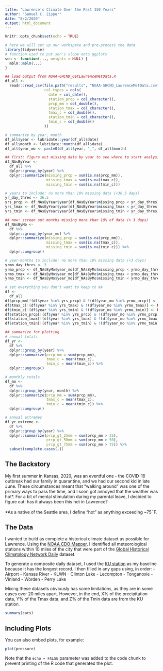 ```yaml
---
title: "Lawrence's Climate Over the Past 150 Years"
author: "Samuel C. Zipper"
date: "8/2/2020"
output: html_document
---
```


```r
knitr::opts_chunk$set(echo = TRUE)

# here we will set up our workspace and pre-process the data
library(tidyverse)
# function used to put sen's slope onto ggplots
sen <- function(..., weights = NULL) {
  mblm::mblm(...)
}

## load output from NOAA-GHCND_GetLawrenceMetData.R
df_all <-
  readr::read_csv(file.path("results", "NOAA-GHCND_LawrenceMetData.csv"),
                  col_types = cols(
                    date = col_date(),
                    station_prcp = col_character(),
                    prcp_mm = col_double(),
                    station_tmax = col_character(),
                    tmax_c = col_double(),
                    station_tmin = col_character(),
                    tmin_c = col_double()
                  ))

# summarize by year, month
df_all$year <- lubridate::year(df_all$date)
df_all$month <- lubridate::month(df_all$date)
df_all$year_mo <- paste0(df_all$year, "_", df_all$month)

## first: figure out missing data by year to see where to start analysis
df_NAsByYear <-
  df_all %>% 
  dplyr::group_by(year) %>% 
  dplyr::summarize(missing_prcp = sum(is.na(prcp_mm)),
                   missing_tmax = sum(is.na(tmax_c)),
                   missing_tmin = sum(is.na(tmin_c)))

# years to include: no more than 10% missing data (<36.5 days)
yr_day_thres <- 36.5
yrs_prcp <- df_NAsByYear$year[df_NAsByYear$missing_prcp < yr_day_thres]
yrs_tmax <- df_NAsByYear$year[df_NAsByYear$missing_tmax < yr_day_thres]
yrs_tmin <- df_NAsByYear$year[df_NAsByYear$missing_tmin < yr_day_thres]

## now: screen out months missing more than 10% of data (> 3 days)
df_NAsByMo <-
  df %>% 
  dplyr::group_by(year_mo) %>% 
  dplyr::summarize(missing_prcp = sum(is.na(prcp_mm)),
                   missing_tmax = sum(is.na(tmax_c)),
                   missing_tmin = sum(is.na(tmin_c))) %>% 
  dplyr::ungroup()

# year-months to include: no more than 10% missing data (<3 days)
yrmo_day_thres <- 3
yrmo_prcp <- df_NAsByMo$year_mo[df_NAsByMo$missing_prcp < yrmo_day_thres]
yrmo_tmax <- df_NAsByMo$year_mo[df_NAsByMo$missing_tmax < yrmo_day_thres]
yrmo_tmin <- df_NAsByMo$year_mo[df_NAsByMo$missing_tmin < yrmo_day_thres]

# set everything you don't want to keep to NA
df <-
  df_all
df$prcp_mm[!(df$year %in% yrs_prcp) & !(df$year_mo %in% yrmo_prcp)] <- NA
df$tmax_c[!(df$year %in% yrs_tmax) & !(df$year_mo %in% yrmo_tmax)] <- NA
df$tmin_c[!(df$year %in% yrs_tmin) & !(df$year_mo %in% yrmo_tmin)] <- NA
df$station_prcp[!(df$year %in% yrs_prcp) & !(df$year_mo %in% yrmo_prcp)] <- NA
df$station_tmax[!(df$year %in% yrs_tmax) & !(df$year_mo %in% yrmo_tmax)] <- NA
df$station_tmin[!(df$year %in% yrs_tmin) & !(df$year_mo %in% yrmo_tmin)] <- NA

## summarize for plotting
# annual totals
df_yr <- 
  df %>% 
  dplyr::group_by(year) %>% 
  dplyr::summarize(prcp_mm = sum(prcp_mm),
                   tmax_c = mean(tmax_c),
                   tmin_c = mean(tmin_c)) %>% 
  dplyr::ungroup()

# monthly totals
df_mo <- 
  df %>% 
  dplyr::group_by(year, month) %>% 
  dplyr::summarize(prcp_mm = sum(prcp_mm),
                   tmax_c = mean(tmax_c),
                   tmin_c = mean(tmin_c)) %>% 
  dplyr::ungroup()

# annual extremes
df_yr_extreme <-
  df %>% 
  dplyr::group_by(year) %>% 
  dplyr::summarize(prcp_gt_25mm = sum(prcp_mm > 25),
                   prcp_gt_50mm = sum(prcp_mm > 50),
                   prcp_gt_75mm = sum(prcp_mm > 75)) %>% 
  subset(complete.cases(.))

```

## The Backstory

My first summer in Kansas, 2020, was an eventful one - the COVID-19 outbreak had our family in quarantine, and we had our second kid in late June. These circumstances meant that "walking around" was one of the primary ways to pass the time, and I soon got annoyed that the weather was hot*. For a bit of mental stimulation during my parental leave, I decided to figure out: has it always been this hot in Lawrence?

*As a native of the Seattle area, I define "hot" as anything exceeding ~75$^\circ$F. 

## The Data

I wanted to build as complete a historical climate dataset as possible for Lawrence. Using the [NOAA CDO Mapper](https://gis.ncdc.noaa.gov/maps/ncei/cdo/daily), I identified all meteorological stations within 10 miles of the city that were part of the [Global Historical Climatology Network Daily](https://www.ncdc.noaa.gov/data-access/land-based-station-data/land-based-datasets/global-historical-climatology-network-ghcn) dataset. 

To generate a composite daily dataset, I used the [KU station](https://www.ncdc.noaa.gov/cdo-web/datasets/GHCND/stations/GHCND:USC00144559/detail) as my baseline because it has the longest record. I then filled in any gaps using, in order:
 - Airport
 - Kansas River
 - KLWN
 - Clinton Lake
 - Lecompton
 - Tonganoxie
 - Vinland
 - Worden
 - Perry Lake

Mixing these datasets obviously has some limitations, as they are in some cases over 20 miles apart. However, in the end, X% of the precipitation data, Y% of the Tmax data, and Z% of the Tmin data are from the KU station.

```r
summary(cars)
```

## Including Plots

You can also embed plots, for example:

```r
plot(pressure)
```

Note that the `echo = FALSE` parameter was added to the code chunk to prevent printing of the R code that generated the plot.
